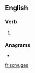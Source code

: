 ==English==

===Verb===
{{head|en|verb form}}

# {{en-third-person singular of|scrouge}}

===Anagrams===
* {{l|en|scourges}}

[[fr:scrouges]]
